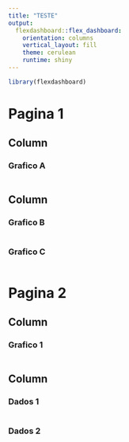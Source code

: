 ```yaml
---
title: "TESTE"
output: 
  flexdashboard::flex_dashboard:
    orientation: columns
    vertical_layout: fill
    theme: cerulean
    runtime: shiny
---
```


```r
library(flexdashboard)


```


Pagina 1
===

Column {data-width=650}
-----------------------------------------------------------------------

### Grafico A

```r
 

```

Column {data-width=350}
-----------------------------------------------------------------------

### Grafico B

```r

```

### Grafico C

```r

```


Pagina 2
===
Column {data-width=250}
---
### Grafico 1
```r

```
 
Column {.tabset}
---
### Dados 1
```r

```
 
### Dados 2
```r

```
  
 


